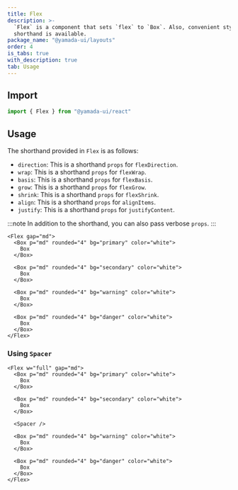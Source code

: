 ```yaml
---
title: Flex
description: >-
  `Flex` is a component that sets `flex` to `Box`. Also, convenient style
  shorthand is available.
package_name: "@yamada-ui/layouts"
order: 4
is_tabs: true
with_description: true
tab: Usage
---
```


## Import

```ts
import { Flex } from "@yamada-ui/react"
```

## Usage

The shorthand provided in `Flex` is as follows:

- `direction`: This is a shorthand `props` for `flexDirection`.
- `wrap`: This is a shorthand `props` for `flexWrap`.
- `basis`: This is a shorthand `props` for `flexBasis`.
- `grow`: This is a shorthand `props` for `flexGrow`.
- `shrink`: This is a shorthand `props` for `flexShrink`.
- `align`: This is a shorthand `props` for `alignItems`.
- `justify`: This is a shorthand `props` for `justifyContent`.

:::note
In addition to the shorthand, you can also pass verbose `props`.
:::

```tsx
<Flex gap="md">
  <Box p="md" rounded="4" bg="primary" color="white">
    Box
  </Box>

  <Box p="md" rounded="4" bg="secondary" color="white">
    Box
  </Box>

  <Box p="md" rounded="4" bg="warning" color="white">
    Box
  </Box>

  <Box p="md" rounded="4" bg="danger" color="white">
    Box
  </Box>
</Flex>
```

### Using `Spacer`

```tsx
<Flex w="full" gap="md">
  <Box p="md" rounded="4" bg="primary" color="white">
    Box
  </Box>

  <Box p="md" rounded="4" bg="secondary" color="white">
    Box
  </Box>

  <Spacer />

  <Box p="md" rounded="4" bg="warning" color="white">
    Box
  </Box>

  <Box p="md" rounded="4" bg="danger" color="white">
    Box
  </Box>
</Flex>
```
